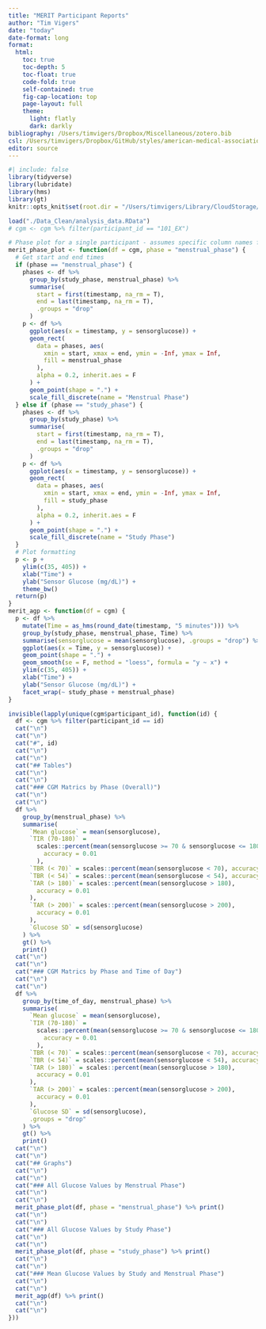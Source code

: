 ```yaml
---
title: "MERIT Participant Reports"
author: "Tim Vigers"
date: "today"
date-format: long
format:
  html:
    toc: true
    toc-depth: 5
    toc-float: true
    code-fold: true
    self-contained: true
    fig-cap-location: top
    page-layout: full
    theme:
      light: flatly
      dark: darkly
bibliography: /Users/timvigers/Dropbox/Miscellaneous/zotero.bib
csl: /Users/timvigers/Dropbox/GitHub/styles/american-medical-association.csl
editor: source
---
```


```r
#| include: false
library(tidyverse)
library(lubridate)
library(hms)
library(gt)
knitr::opts_knit$set(root.dir = "/Users/timvigers/Library/CloudStorage/OneDrive-TheUniversityofColoradoDenver/Vigers/BDC/Janet Snell-Bergeon/MERIT")
```

```r
load("./Data_Clean/analysis_data.RData")
# cgm <- cgm %>% filter(participant_id == "101_EX")
```

```r
# Phase plot for a single participant - assumes specific column names for now
merit_phase_plot <- function(df = cgm, phase = "menstrual_phase") {
  # Get start and end times
  if (phase == "menstrual_phase") {
    phases <- df %>%
      group_by(study_phase, menstrual_phase) %>%
      summarise(
        start = first(timestamp, na_rm = T),
        end = last(timestamp, na_rm = T),
        .groups = "drop"
      )
    p <- df %>%
      ggplot(aes(x = timestamp, y = sensorglucose)) +
      geom_rect(
        data = phases, aes(
          xmin = start, xmax = end, ymin = -Inf, ymax = Inf,
          fill = menstrual_phase
        ),
        alpha = 0.2, inherit.aes = F
      ) +
      geom_point(shape = ".") +
      scale_fill_discrete(name = "Menstrual Phase")
  } else if (phase == "study_phase") {
    phases <- df %>%
      group_by(study_phase) %>%
      summarise(
        start = first(timestamp, na_rm = T),
        end = last(timestamp, na_rm = T),
        .groups = "drop"
      )
    p <- df %>%
      ggplot(aes(x = timestamp, y = sensorglucose)) +
      geom_rect(
        data = phases, aes(
          xmin = start, xmax = end, ymin = -Inf, ymax = Inf,
          fill = study_phase
        ),
        alpha = 0.2, inherit.aes = F
      ) +
      geom_point(shape = ".") +
      scale_fill_discrete(name = "Study Phase")
  }
  # Plot formatting
  p <- p +
    ylim(c(35, 405)) +
    xlab("Time") +
    ylab("Sensor Glucose (mg/dL)") +
    theme_bw()
  return(p)
}
merit_agp <- function(df = cgm) {
  p <- df %>%
    mutate(Time = as_hms(round_date(timestamp, "5 minutes"))) %>%
    group_by(study_phase, menstrual_phase, Time) %>%
    summarise(sensorglucose = mean(sensorglucose), .groups = "drop") %>%
    ggplot(aes(x = Time, y = sensorglucose)) +
    geom_point(shape = ".") +
    geom_smooth(se = F, method = "loess", formula = "y ~ x") +
    ylim(c(35, 405)) +
    xlab("Time") +
    ylab("Sensor Glucose (mg/dL)") +
    facet_wrap(~ study_phase + menstrual_phase)
}
```

```r
invisible(lapply(unique(cgm$participant_id), function(id) {
  df <- cgm %>% filter(participant_id == id)
  cat("\n")
  cat("\n")
  cat("#", id)
  cat("\n")
  cat("\n")
  cat("## Tables")
  cat("\n")
  cat("\n")
  cat("### CGM Matrics by Phase (Overall)")
  cat("\n")
  cat("\n")
  df %>%
    group_by(menstrual_phase) %>%
    summarise(
      `Mean glucose` = mean(sensorglucose),
      `TIR (70-180)` =
        scales::percent(mean(sensorglucose >= 70 & sensorglucose <= 180),
          accuracy = 0.01
        ),
      `TBR (< 70)` = scales::percent(mean(sensorglucose < 70), accuracy = 0.01),
      `TBR (< 54)` = scales::percent(mean(sensorglucose < 54), accuracy = 0.01),
      `TAR (> 180)` = scales::percent(mean(sensorglucose > 180),
        accuracy = 0.01
      ),
      `TAR (> 200)` = scales::percent(mean(sensorglucose > 200),
        accuracy = 0.01
      ),
      `Glucose SD` = sd(sensorglucose)
    ) %>%
    gt() %>%
    print()
  cat("\n")
  cat("\n")
  cat("### CGM Matrics by Phase and Time of Day")
  cat("\n")
  cat("\n")
  df %>%
    group_by(time_of_day, menstrual_phase) %>%
    summarise(
      `Mean glucose` = mean(sensorglucose),
      `TIR (70-180)` =
        scales::percent(mean(sensorglucose >= 70 & sensorglucose <= 180),
          accuracy = 0.01
        ),
      `TBR (< 70)` = scales::percent(mean(sensorglucose < 70), accuracy = 0.01),
      `TBR (< 54)` = scales::percent(mean(sensorglucose < 54), accuracy = 0.01),
      `TAR (> 180)` = scales::percent(mean(sensorglucose > 180),
        accuracy = 0.01
      ),
      `TAR (> 200)` = scales::percent(mean(sensorglucose > 200),
        accuracy = 0.01
      ),
      `Glucose SD` = sd(sensorglucose),
      .groups = "drop"
    ) %>%
    gt() %>%
    print()
  cat("\n")
  cat("\n")
  cat("## Graphs")
  cat("\n")
  cat("\n")
  cat("### All Glucose Values by Menstrual Phase")
  cat("\n")
  cat("\n")
  merit_phase_plot(df, phase = "menstrual_phase") %>% print()
  cat("\n")
  cat("\n")
  cat("### All Glucose Values by Study Phase")
  cat("\n")
  cat("\n")
  merit_phase_plot(df, phase = "study_phase") %>% print()
  cat("\n")
  cat("\n")
  cat("### Mean Glucose Values by Study and Menstrual Phase")
  cat("\n")
  cat("\n")
  merit_agp(df) %>% print()
  cat("\n")
  cat("\n")
}))
```
